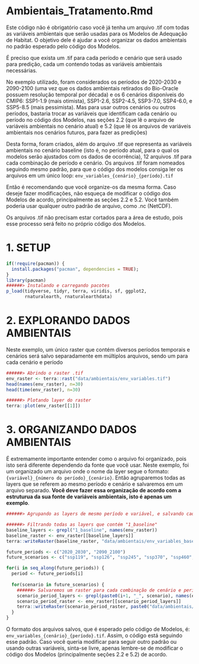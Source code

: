 # Ambientais_Tratamento.Rmd

Este código não é obrigatório caso você já tenha um arquivo .tif com todas as variáveis ambientais que serão usadas para os Modelos de Adequação de Habitat. O objetivo dele é ajudar a você organizar os dados ambientais no padrão esperado pelo código dos Modelos.

É preciso que exista um .tif para cada período e cenário que será usado para predição, cada um contendo todas as variáveis ambientais necessárias.

No exemplo utilizado, foram considerados os períodos de 2020-2030 e 2090-2100 (uma vez que os dados ambientais retirados do Bio-Oracle possuem resolução temporal por década) e os 6 cenários disponíveis do CMIP6: SSP1-1.9 (mais otimista), SSP1-2.6, SSP2-4.5, SSP3-7.0, SSP4-6.0, e SSP5-8.5 (mais pessimista). Mas para usar outros cenários ou outros períodos, bastaria trocar as variáveis que identificam cada cenário ou período no código dos Modelos, nas seções 2.2 (que lê o arquivo de variáveis ambientais no cenário atual) e 5.2 (que lê os arquivos de variáveis ambientais nos cenários futuros, para fazer as predições)

Desta forma, foram criados, além do arquivo .tif que representa as variáveis ambientais no cenário baseline (isto é, no período atual, para o qual os modelos serão ajustados com os dados de ocorrência), 12 arquivos .tif para cada combinação de período e cenário. Os arquivos .tif foram nomeados seguindo mesmo padrão, para que o código dos modelos consiga ler os arquivos em um único loop: `env_variables_{cenário}_{período}.tif`

Então é recomendando que você organize-os da mesma forma. Caso deseje fazer modificações, não esqueça de modificar o código dos Modelos de acordo, principalmente as seções 2.2 e 5.2. Você também poderia usar qualquer outro padrão de arquivo, como .nc (NetCDF).

Os arquivos .tif não precisam estar cortados para a área de estudo, pois esse processo será feito no próprio código dos Modelos.

# 1. SETUP

```r
if(!require(pacman)) {
  install.packages("pacman", dependencies = TRUE);
}
library(pacman)
######> Instalando e carregando pacotes
p_load(tidyverse, tidyr, terra, viridis, sf, ggplot2, 
       rnaturalearth, rnaturalearthdata)
```

# 2. EXPLORANDO DADOS AMBIENTAIS

Neste exemplo, um único raster que contém diversos períodos temporais e cenários será salvo separadamente em múltiplos arquivos, sendo um para cada cenário e período

```r
######> Abrindo o raster .tif
env_raster <- terra::rast("data/ambientais/env_variables.tif")
head(names(env_raster), n=30)
head(time(env_raster), n=30)
```

```r
######> Plotando layer do raster
terra::plot(env_raster[[1]])
```

# 3. ORGANIZANDO DADOS AMBIENTAIS

É extremamente importante entender como o arquivo foi organizado, pois isto será diferente dependendo da fonte que você usar. Neste exemplo, foi um organizado um arquivo onde o nome da layer segue o formato: `{variável}_{número do período}_{cenário}`. Então agruparemos todas as layers que se referem ao mesmo período e cenário e salvaremos em um arquivo separado. **Você deve fazer essa organização de acordo com a estruturua da sua fonte de variáveis ambientais, isto é apenas um exemplo**.

```r
######> Agrupando as layers de mesmo período e variável, e salvando cada grupo em uma arquivo .tif separado

######> Filtrando todas as layers que contém "1_baseline"
baseline_layers <- grepl("1_baseline", names(env_raster))
baseline_raster <- env_raster[[baseline_layers]]
terra::writeRaster(baseline_raster, "data/ambientais/env_variables_baseline_2010_2020.tif", overwrite=TRUE)

future_periods <- c("2020_2030", "2090_2100")
future_scenarios <- c("ssp119", "ssp126", "ssp245", "ssp370", "ssp460", "ssp585")

for(i in seq_along(future_periods)) {
  period <- future_periods[i]
  
  for(scenario in future_scenarios) {    
    ######> Salvaremos um raster para cada combinação de cenário e período
    scenario_period_layers <- grepl(paste0(i+1, "_", scenario), names(env_raster))
    scenario_period_raster <- env_raster[[scenario_period_layers]]
    terra::writeRaster(scenario_period_raster, paste0("data/ambientais/env_variables_", scenario, "_", period, ".tif"), overwrite=TRUE)
  }
}
```

O formato dos arquivos salvos, que é esperado pelo código de Modelos, é: `env_variables_{cenário}_{período}.tif`. Assim, o código está seguindo esse padrão. Caso você queria modificar para seguir outro padrão ou usando outras variáveis, sinta-se livre, apenas lembre-se de modificar o código dos Modelos (principalmente seções 2.2 e 5.2) de acordo. 